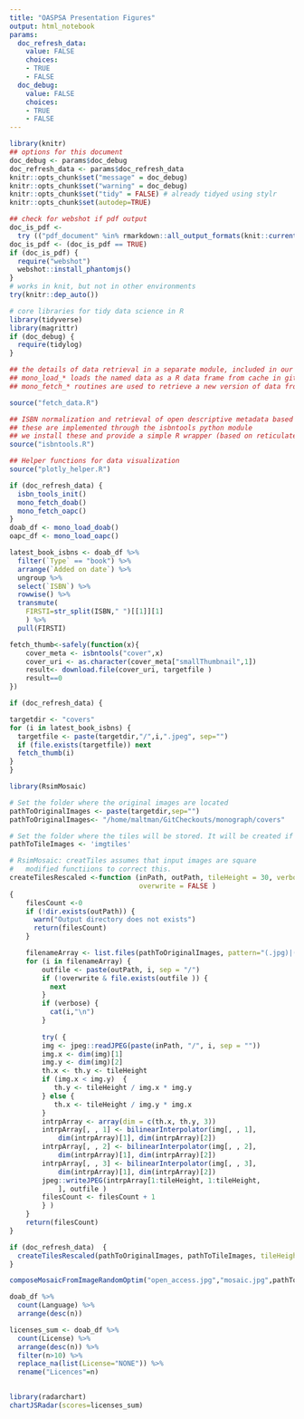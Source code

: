 ```yaml
---
title: "OASPSA Presentation Figures"
output: html_notebook
params:
  doc_refresh_data:
    value: FALSE
    choices:
    - TRUE
    - FALSE
  doc_debug:
    value: FALSE
    choices:
    - TRUE
    - FALSE
---
```

```r
library(knitr)
## options for this document
doc_debug <- params$doc_debug
doc_refresh_data <- params$doc_refresh_data
knitr::opts_chunk$set("message" = doc_debug)
knitr::opts_chunk$set("warning" = doc_debug)
knitr::opts_chunk$set("tidy" = FALSE) # already tidyed using stylr
knitr::opts_chunk$set(autodep=TRUE)

## check for webshot if pdf output
doc_is_pdf <- 
  try (("pdf_document" %in% rmarkdown::all_output_formats(knit::current_input())), silent=TRUE)
doc_is_pdf <- (doc_is_pdf == TRUE)
if (doc_is_pdf) {
  require("webshot")
  webshot::install_phantomjs()
}
# works in knit, but not in other environments
try(knitr::dep_auto())
```
```r
# core libraries for tidy data science in R
library(tidyverse)
library(magrittr)
if (doc_debug) {
  require(tidylog)
}

## the details of data retrieval in a separate module, included in our repository
## mono_load_* loads the named data as a R data frame from cache in github
## mono_fetch_* routines are used to retrieve a new version of data from canonical source

source("fetch_data.R")

## ISBN normalization and retrieval of open descriptive metadata based on 
## these are implemented through the isbntools python module
## we install these and provide a simple R wrapper (based on reticulate)
source("isbntools.R")

## Helper functions for data visualization
source("plotly_helper.R")

if (doc_refresh_data) {
  isbn_tools_init()
  mono_fetch_doab()
  mono_fetch_oapc()
}
doab_df <- mono_load_doab()
oapc_df <- mono_load_oapc()
```

```r
latest_book_isbns <- doab_df %>%
  filter(`Type` == "book") %>% 
  arrange(`Added on date`) %>% 
  ungroup %>% 
  select(`ISBN`) %>% 
  rowwise() %>%
  transmute(
    FIRSTI=str_split(ISBN," ")[[1]][1]
    ) %>%
  pull(FIRSTI)

fetch_thumb<-safely(function(x){
    cover_meta <- isbntools("cover",x)
    cover_uri <- as.character(cover_meta["smallThumbnail",1])
    result<- download.file(cover_uri, targetfile )
    result==0
})

if (doc_refresh_data) {

targetdir <- "covers"
for (i in latest_book_isbns) {
  targetfile <- paste(targetdir,"/",i,".jpeg", sep="")
  if (file.exists(targetfile)) next
  fetch_thumb(i)
}
}
```
```r
library(RsimMosaic)

# Set the folder where the original images are located
pathToOriginalImages <- paste(targetdir,sep="")
pathToOriginalImages<- "/home/maltman/GitCheckouts/monograph/covers"

# Set the folder where the tiles will be stored. It will be created if it does not exists.
pathToTileImages <- 'imgtiles'

# RsimMosaic: creatTiles assumes that input images are square
#   modified functiions to correct this.
createTilesRescaled <-function (inPath, outPath, tileHeight = 30, verbose = FALSE, 
                                overwrite = FALSE ) 
{
    filesCount <-0 
    if (!dir.exists(outPath)) {
      warn("Output directory does not exists")
      return(filesCount)
    }

    filenameArray <- list.files(pathToOriginalImages, pattern="(.jpg)|(.jpeg)")
    for (i in filenameArray) {
        outfile <- paste(outPath, i, sep = "/") 
        if (!overwrite & file.exists(outfile )) {
          next
        }
        if (verbose) {
          cat(i,"\n")
        }
     
        try( {
        img <- jpeg::readJPEG(paste(inPath, "/", i, sep = ""))
        img.x <- dim(img)[1]
        img.y <- dim(img)[2]
        th.x <- th.y <- tileHeight
        if (img.x < img.y)  {
           th.y <- tileHeight / img.x * img.y
        } else {
           th.x <- tileHeight / img.y * img.x
        }
        intrpArray <- array(dim = c(th.x, th.y, 3))
        intrpArray[, , 1] <- bilinearInterpolator(img[, , 1], 
            dim(intrpArray)[1], dim(intrpArray)[2])
        intrpArray[, , 2] <- bilinearInterpolator(img[, , 2], 
            dim(intrpArray)[1], dim(intrpArray)[2])
        intrpArray[, , 3] <- bilinearInterpolator(img[, , 3], 
            dim(intrpArray)[1], dim(intrpArray)[2])
        jpeg::writeJPEG(intrpArray[1:tileHeight, 1:tileHeight, 
            ], outfile )
        filesCount <- filesCount + 1
        } )
    }
    return(filesCount)
}

if (doc_refresh_data)  {
  createTilesRescaled(pathToOriginalImages, pathToTileImages, tileHeight=30, verbose=TRUE)
}

composeMosaicFromImageRandomOptim("open_access.jpg","mosaic.jpg",pathToTileImages)
```


```r
doab_df %>% 
  count(Language) %>%
  arrange(desc(n))

licenses_sum <- doab_df %>% 
  count(License) %>%
  arrange(desc(n)) %>% 
  filter(n>10) %>% 
  replace_na(list(License="NONE")) %>%
  rename("Licences"=n)
  

library(radarchart)
chartJSRadar(scores=licenses_sum)



```

